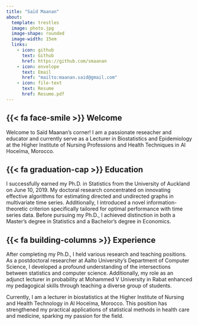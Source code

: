 ```yaml
---
title: "Saïd Maanan"
about:
  template: trestles
  image: photo.jpg
  image-shape: rounded
  image-width: 15em
  links: 
    - icon: github
      text: Github
      href: https://github.com/smaanan
    - icon: envelope
      text: Email
      href: "mailto:maanan.said@gmail.com"
    - icon: file-text
      text: Resume
      href: Resume.pdf
---
```


## {{< fa face-smile >}} Welcome

Welcome to Saïd Maanan's corner! I am a passionate reseacher and educator and currently serve as a Lecturer in Biostatistics and Epidemiology at the Higher Institute of Nursing Professions and Health Techniques in Al Hoceïma, Morocco.

## {{< fa graduation-cap >}} Education

I successfully earned my Ph.D. in Statistics from the University of Auckland on June 10, 2019. My doctoral research concentrated on innovating effective algorithms for estimating directed and undirected graphs in multivariate time series. Additionally, I introduced a novel information-theoretic criterion specifically tailored for optimal performance with time series data. Before pursuing my Ph.D., I achieved distinction in both a Master's degree in Statistics and a Bachelor's degree in Economics.

## {{< fa building-columns >}} Experience

After completing my Ph.D., I held various research and teaching positions. As a postdoctoral researcher at Aalto University's Department of Computer Science, I developed a profound understanding of the intersections between statistics and computer science. Additionally, my role as an adjunct lecturer in probability at Mohammed V University in Rabat enhanced my pedagogical skills through teaching a diverse group of students.

Currently, I am a lecturer in biostatistics at the Higher Institute of Nursing and Health Technology in Al Hoceïma, Morocco. This position has strengthened my practical applications of statistical methods in health care and medicine, sparking my passion for the field.
